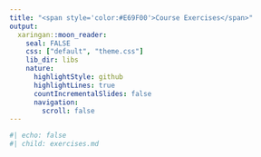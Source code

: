 ```yaml
---
title: "<span style='color:#E69F00'>Course Exercises</span>"
output:
  xaringan::moon_reader:
    seal: FALSE
    css: ["default", "theme.css"]
    lib_dir: libs
    nature:
      highlightStyle: github
      highlightLines: true
      countIncrementalSlides: false
      navigation:
        scroll: false 
---
```


```r
#| echo: false
#| child: exercises.md
```


